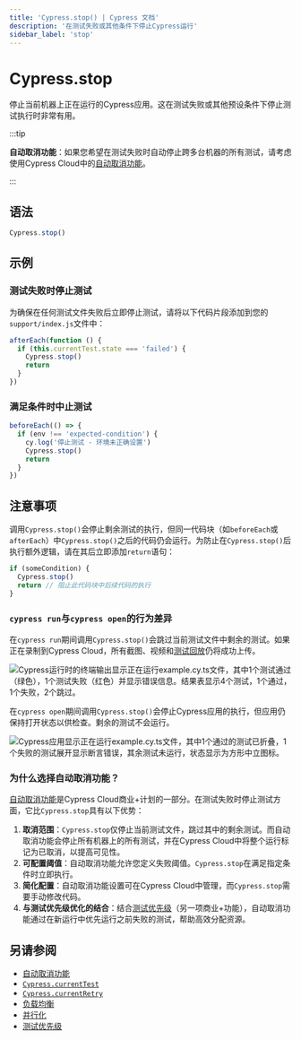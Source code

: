 ```yaml
---
title: 'Cypress.stop() | Cypress 文档'
description: '在测试失败或其他条件下停止Cypress运行'
sidebar_label: 'stop'
---
```


<ProductHeading product="app" />

# Cypress.stop

停止当前机器上正在运行的Cypress应用。这在测试失败或其他预设条件下停止测试执行时非常有用。

:::tip

**自动取消功能**：如果您希望在测试失败时自动停止跨多台机器的所有测试，请考虑使用Cypress Cloud中的[自动取消功能](/cloud/features/smart-orchestration/run-cancellation)。

<AutoCancellationBenefits />

:::

## 语法

```javascript
Cypress.stop()
```

## 示例

### 测试失败时停止测试

为确保在任何测试文件失败后立即停止测试，请将以下代码片段添加到您的`support/index.js`文件中：

```javascript
afterEach(function () {
  if (this.currentTest.state === 'failed') {
    Cypress.stop()
    return
  }
})
```

### 满足条件时中止测试

```javascript
beforeEach(() => {
  if (env !== 'expected-condition') {
    cy.log('停止测试 - 环境未正确设置')
    Cypress.stop()
    return
  }
})
```

## 注意事项

调用`Cypress.stop()`会停止剩余测试的执行，但同一代码块（如`beforeEach`或`afterEach`）中`Cypress.stop()`之后的代码仍会运行。为防止在`Cypress.stop()`后执行额外逻辑，请在其后立即添加`return`语句：

```javascript
if (someCondition) {
  Cypress.stop()
  return // 阻止此代码块中后续代码的执行
}
```

### `cypress run`与`cypress open`的行为差异

在`cypress run`期间调用`Cypress.stop()`会跳过当前测试文件中剩余的测试。如果正在录制到Cypress Cloud，所有截图、视频和[测试回放](/cloud/features/test-replay)仍将成功上传。

![Cypress运行时的终端输出显示正在运行`example.cy.ts`文件，其中1个测试通过（绿色），1个测试失败（红色）并显示错误信息。结果表显示4个测试，1个通过，1个失败，2个跳过。](/img/api/stop/cypress-stop-during-run-mode.png)

在`cypress open`期间调用`Cypress.stop()`会停止Cypress应用的执行，但应用仍保持打开状态以供检查。剩余的测试不会运行。

![Cypress应用显示正在运行`example.cy.ts`文件，其中1个通过的测试已折叠，1个失败的测试展开显示断言错误，其余测试未运行，状态显示为方形中立图标。](/img/api/stop/cypress-stop-during-open-mode.png)

### 为什么选择自动取消功能？

[自动取消功能](/cloud/features/smart-orchestration/run-cancellation)是Cypress Cloud商业+计划的一部分。在测试失败时停止测试方面，它比`Cypress.stop`具有以下优势：

1. **取消范围**：`Cypress.stop`仅停止当前测试文件，跳过其中的剩余测试。而自动取消功能会停止所有机器上的所有测试，并在Cypress Cloud中将整个运行标记为已取消，以提高可见性。
2. **可配置阈值**：自动取消功能允许您定义失败阈值。`Cypress.stop`在满足指定条件时立即执行。
3. **简化配置**：自动取消功能设置可在Cypress Cloud中管理，而`Cypress.stop`需要手动修改代码。
4. **与测试优先级优化的结合**：结合[测试优先级](/cloud/features/smart-orchestration/spec-prioritization)（另一项商业+功能），自动取消功能通过在新运行中优先运行之前失败的测试，帮助高效分配资源。

<CloudFreePlan />

## 另请参阅

- [自动取消功能](/cloud/features/smart-orchestration/run-cancellation)
- [`Cypress.currentTest`](/api/cypress-api/currenttest)
- [`Cypress.currentRetry`](/api/cypress-api/currentretry)
- [负载均衡](/cloud/features/smart-orchestration/load-balancing)
- [并行化](/cloud/features/smart-orchestration/parallelization)
- [测试优先级](/cloud/features/smart-orchestration/spec-prioritization)